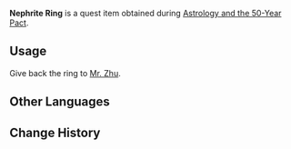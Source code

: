 {{Item Infobox
|id           = 100243
|type         = Quest Items
|description  = A Nephrite Ring obtained from a slime. gorgeous color and clearly a top-quality item. This must be Mr.Zhu's lost property.
|image        = Item Ring.png
|source1      = Obtained during [[Astrology and the 50-Year Pact]]
}}
'''Nephrite Ring''' is a quest item obtained during [[Astrology and the 50-Year Pact]].

==Usage==
Give back the ring to [[Mr. Zhu]].

==Other Languages==
{{Other Languages
|default_hidden = 1
|en      = Nephrite Ring
|zhs     = 玉石戒指
|zhs_rm  = Yùshí Jièzhǐ
|zht     = 玉石戒指
|zht_rm  = Yùshí Jièzhǐ
|ja      = 玉石の指輪
|ja_rm   = Gyokuseki no Yubiwa
|ko      = 옥석 반지
|ko_rm   = 
|es      = Anillo de nefrita
|fr      = Bague
|ru      = Нефритовое кольцо
|th      = Nephrite Ring
|vi      = Nhẫn ngọc
|de      = Nephritring
|id      = Cincin Nephrite
|pt      = Anel de Jade
}}

==Change History==
{{Change History|1.0}}